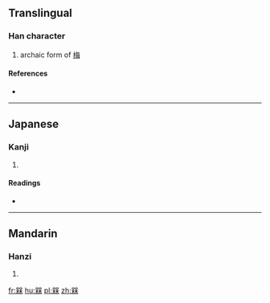 ==Translingual==

===Han character===
{{Han char|rn=75|rad=木|as=10|sn=14|four=|canj=RDRD|ids=⿰呆呆}}

# archaic form of [[梅]]

====References====
* {{Han ref|kx=0546.140|dkj=15324|dj=0934.060|hdz=21263.180|uh=69D1|ud=27089}}

----

==Japanese==

===Kanji===
{{ja-kanji|grade=|rs=木10}}

# {{defn|lang=ja|sort=木10}}

====Readings====
* {{ja-readings|on=[[ばい]] (bai)|kun=[[うめ]] (ume)}}

----

==Mandarin==

===Hanzi===
{{cmn-hanzi|pin=[[méi]] ([[mei2]])|wg=mei<sup>2</sup>}}

# {{defn|lang=cmn|sort=木10}}

[[fr:槑]]
[[hu:槑]]
[[pl:槑]]
[[zh:槑]]